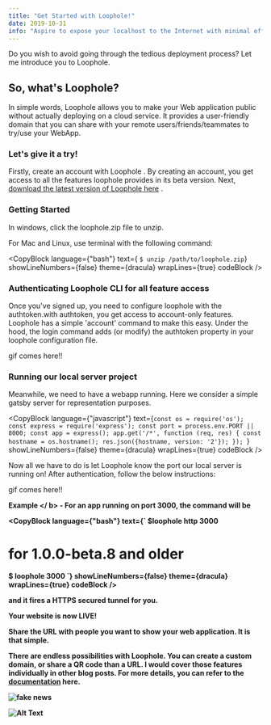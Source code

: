 ```yaml
---
title: "Get Started with Loophole!"
date: 2019-10-31
info: "Aspire to expose your localhost to the Internet with minimal effort?"
---
```



Do you wish to avoid going through the tedious deployment process? Let me introduce you to Loophole.

## So, what's Loophole?

In simple words, Loophole allows you to make your Web application public without actually deploying on a cloud service. 
It provides a user-friendly domain that you can share with your remote users/friends/teammates to try/use your WebApp.

### Let's give it a try!

Firstly, create an account with Loophole . By creating an account, you get access to all the features loophole provides in its beta version. 
Next, [download the latest version of Loophole here](http://https://loophole.cloud/download/) .

### Getting Started

In windows, click the loophole.zip file to unzip.

For Mac and Linux, use terminal with the following command:

<CopyBlock
language={"bash"}
text={ `$ unzip /path/to/loophole.zip`}
showLineNumbers={false}
theme={dracula}
wrapLines={true}
codeBlock />

### Authenticating Loophole CLI for all feature access

Once you've signed up, you need to configure loophole with the authtoken.with authtoken, you get access to account-only features. Loophole has a simple 'account' command to make this easy. Under the hood, the login command adds (or modify) the authtoken property in your loophole configuration file.

gif comes here!!

### Running our local server project

Meanwhile, we need to have a webapp running. Here we consider a simple gatsby server for representation purposes.

<CopyBlock
language={"javascript"}
text={`const os = require('os');
const express = require('express');
const port = process.env.PORT || 8000;
const app = express();
app.get('/*', function (req, res) {
  const hostname = os.hostname();
  res.json({hostname, version: '2'});
}); `}
showLineNumbers={false}
theme={dracula}
wrapLines={true}
codeBlock />

Now all we have to do is let Loophole know the port our local server is running on! After authentication, follow the below instructions:

gif comes here!!

<b> Example </ b> - For an app running on port 3000, the command will be

<CopyBlock
language={"bash"}
text={` $loophole http 3000
# for 1.0.0-beta.8 and older
$ loophole 3000 `}
showLineNumbers={false}
theme={dracula}
wrapLines={true}
codeBlock />

and it fires a HTTPS secured tunnel for you.

Your website is now <b> LIVE! </b >  

<b> Share the URL with people you want to show your web application. It is that simple. </b > 

There are endless possibilities with Loophole. You can create a custom domain, or share a QR code than a URL. 
I would cover those features individually in other blog posts. For more details, you can refer to the  [documentation](https://loophole.cloud/docs/) here.

![fake news](loophole_8000_updated.gif)

![Alt Text](https://media.giphy.com/media/vFKqnCdLPNOKc/giphy.gif)